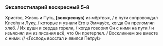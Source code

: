 ### Эксапостиларий воскресный 5-й

Христос, Жизнь и Путь, **[**воскреснув**]** из мёртвых, / в пути сопровождал Клео́пу и Луку, / которые и узнали Его в Эммау́се, когда Он преломлял хлеб. / Их души и сердца горели, / когда говорил Он с ними на пути / и изъяснял им из писания всё, что Он претерпел. / Воскликнем же вместе с ними: // «Господь восстал и явился Петру!»
